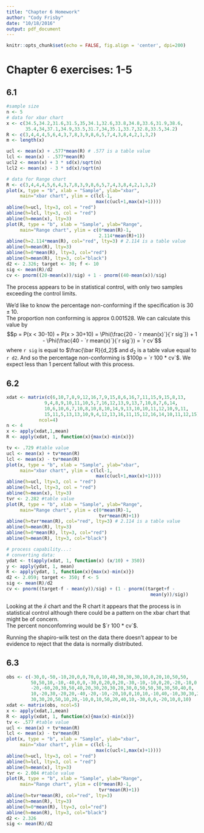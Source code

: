 ```yaml
---
title: "Chapter 6 Homework"
author: "Cody Frisby"
date: "10/18/2016"
output: pdf_document
---
```


```r
knitr::opts_chunk$set(echo = FALSE, fig.align = 'center', dpi=200)
```

# Chapter 6 exercises:  1-5  

## 6.1  


```r
#sample size
n <- 5
# data for xbar chart
x <- c(34.5,34.2,31.6,31.5,35,34.1,32.6,33.8,34.8,33.6,31.9,38.6,
       35.4,34,37.1,34.9,33.5,31.7,34,35.1,33.7,32.8,33.5,34.2)
R <- c(3,4,4,4,5,6,4,3,7,8,3,9,8,6,5,7,4,3,8,4,2,1,3,2)
m <- length(x)

ucl <- mean(x) + .577*mean(R) # .577 is a table value
lcl <- mean(x) - .577*mean(R)
ucl2 <- mean(x) + 3 * sd(x)/sqrt(n) 
lcl2 <- mean(x) - 3 * sd(x)/sqrt(n) 

# data for Range chart
R <- c(3,4,4,4,5,6,4,3,7,8,3,9,8,6,5,7,4,3,8,4,2,1,3,2)
plot(x, type = "b", xlab = "Sample", ylab="xbar", 
     main="xbar chart", ylim = c(lcl-1,
                                 max(c(ucl+1,max(x)+1))))
abline(h=ucl, lty=3, col = "red")
abline(h=lcl, lty=3, col = "red")
abline(h=mean(x), lty=3)
plot(R, type = "b", xlab = "Sample", ylab="Range", 
     main="Range chart", ylim = c(0*mean(R)-1,
                                  2.114*mean(R)+1))
abline(h=2.114*mean(R), col="red", lty=3) # 2.114 is a table value
abline(h=mean(R), lty=3)
abline(h=0*mean(R), lty=3, col="red")
abline(h=mean(R), lty=3, col="black")
d2 <- 2.326; target <- 30; f <- 10
sig <- mean(R)/d2
cv <- pnorm((20-mean(x))/sig) + 1 - pnorm((40-mean(x))/sig)
```

The process appears to be in statistical control, with only two samples exceeding the control limits.  

We'd like to know the percentage non-conforming if the specification is $30 \pm 10$.  
The proportion non conforming is approx 0.001528.  We can calculate this value by $$p = P(x < 30-10) + P(x > 30+10) = 
\Phi(\frac{20 - `r mean(x)`}{`r sig`}) + 1 - \Phi(\frac{40 - `r mean(x)`}{`r sig`}) = `r cv`$$ where `r sig` is equal to $\frac{\bar R}{d_2}$ and $d_2$ is a table value equal to `r d2`.  And so the percentage non-conforming is $100p = `r 100 * cv`$.  We expect less than 1 percent fallout with this process.  

## 6.2  

```r
xdat <- matrix(c(6,10,7,8,9,12,16,7,9,15,8,6,16,7,11,15,9,15,8,13,
              9,4,8,9,10,11,10,5,7,16,12,13,9,13,7,10,8,7,6,14,
              10,6,10,6,7,10,8,10,8,10,14,9,13,10,10,11,12,10,9,11,
              15,11,5,13,13,10,9,4,12,13,16,11,15,12,16,14,10,11,12,15),
            ncol=4)
n <- 4
x <- apply(xdat,1,mean)
R <- apply(xdat, 1, function(x){max(x)-min(x)})

tv <- .729 #table value
ucl <- mean(x) + tv*mean(R)
lcl <- mean(x) - tv*mean(R)
plot(x, type = "b", xlab = "Sample", ylab="xbar", 
     main="xbar chart", ylim = c(lcl-1,
                                 max(c(ucl+1,max(x)+1))))
abline(h=ucl, lty=3, col = "red")
abline(h=lcl, lty=3, col = "red")
abline(h=mean(x), lty=3)
tvr <- 2.282 #table value
plot(R, type = "b", xlab = "Sample", ylab="Range", 
     main="Range chart", ylim = c(0*mean(R)-1,
                                  tvr*mean(R)+1))
abline(h=tvr*mean(R), col="red", lty=3) # 2.114 is a table value
abline(h=mean(R), lty=3)
abline(h=0*mean(R), lty=3, col="red")
abline(h=mean(R), lty=3, col="black")

# process capability...:
# converting data: 
ydat <- t(apply(xdat, 1, function(x) (x/10) + 350))
y <- apply(ydat, 1, mean)
R <- apply(ydat, 1, function(x){max(x)-min(x)})
d2 <- 2.059; target <- 350; f <- 5
sig <- mean(R)/d2
cv <- pnorm((target-f - mean(y))/sig) + (1 - pnorm((target+f -
                                                     mean(y))/sig))
```

Looking at the $\bar x$ chart and the R chart it appears that the process is in statistical control although there could be a pattern on the xbar chart that might be of concern.   
The percent nonconfomring would be $`r 100 * cv`$.    

Running the shapiro-wilk test on the data there doesn't appear to be evidence to reject that the data is normally distributed.  

## 6.3  

```r
obs <- c(-30,0,-50,-10,20,0,0,70,0,10,40,30,30,30,10,0,20,10,50,50,
         50,50,10,-10,-40,0,0,-30,0,20,0,20,-30,-10,-10,0,20,-20,-10,0,
         -20,-60,20,30,50,40,20,30,20,30,20,30,0,50,50,30,30,50,40,0,
         10,-20,30,-20,20,-40,-20,-10,-20,10,0,10,10,-10,40,-10,30,30,20,30,
         30,30,20,50,10,20,-10,0,10,50,20,40,10,-30,0,0,-20,10,0,10)
xdat <- matrix(obs, ncol=5)
x <- apply(xdat,1,mean)
R <- apply(xdat, 1, function(x){max(x)-min(x)})
tv <- .577 #table value
ucl <- mean(x) + tv*mean(R)
lcl <- mean(x) - tv*mean(R)
plot(x, type = "b", xlab = "Sample", ylab="xbar", 
     main="xbar chart", ylim = c(lcl-1,
                                 max(c(ucl+1,max(x)+1))))
abline(h=ucl, lty=3, col = "red")
abline(h=lcl, lty=3, col = "red")
abline(h=mean(x), lty=3)
tvr <- 2.004 #table value
plot(R, type = "b", xlab = "Sample", ylab="Range", 
     main="Range chart", ylim = c(0*mean(R)-1,
                                  tvr*mean(R)+1))
abline(h=tvr*mean(R), col="red", lty=3)
abline(h=mean(R), lty=3)
abline(h=0*mean(R), lty=3, col="red")
abline(h=mean(R), lty=3, col="black")
d2 <- 2.326
sig <- mean(R)/d2
```

